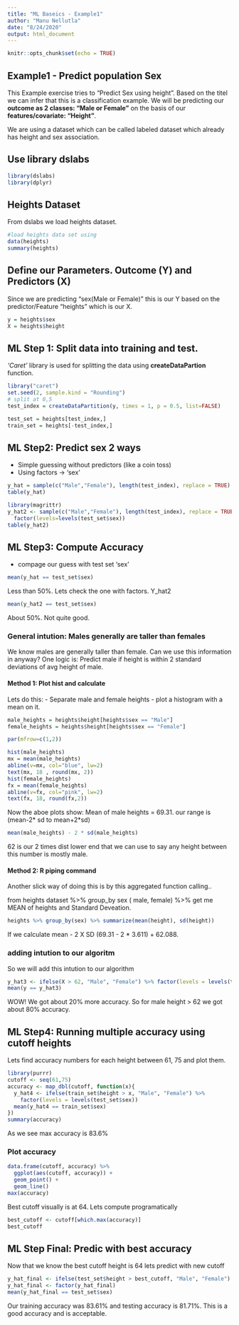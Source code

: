 ```yaml
---
title: "ML Baseics - Example1"
author: "Manu Nellutla"
date: "8/24/2020"
output: html_document
---
```


```r
knitr::opts_chunk$set(echo = TRUE)
```

## Example1 - Predict population Sex

This Example exercise tries to "Predict Sex using height". Based on the titel we can infer that this is a classification example. We will be predicting our **outcome as 2 classes: "Male or Female"** on the basis of our **features/covariate:  "Height"**.

We are  using a dataset which can be called labeled dataset which already has height and sex association.


## Use library dslabs

```r
library(dslabs)
library(dplyr)
```

## Heights Dataset

From dslabs we load heights dataset.

```r
#load heights data set using 
data(heights)
summary(heights)
```

## Define our Parameters. Outcome (Y) and Predictors (X)

Since we are predicting "sex(Male or Female)" this is our Y based on the predictor/Feature "heights" which is our X.


```r
y = heights$sex
X = heights$height

```

## ML Step 1: Split data into training and test.

*'Caret'* library  is used for splitting the data using **createDataPartion** function. 


```r
library("caret")
set.seed(2, sample.kind = "Rounding")
# split at 0,5 
test_index = createDataPartition(y, times = 1, p = 0.5, list=FALSE)

test_set = heights[test_index,] 
train_set = heights[-test_index,]

```
## ML Step2: Predict sex 2 ways

- Simple guessing without predictors (like a coin toss)
- Using factors -> 'sex'


```r

y_hat = sample(c("Male","Female"), length(test_index), replace = TRUE)
table(y_hat)
```
```r
library(magrittr)
y_hat2 <- sample(c("Male","Female"), length(test_index), replace = TRUE) %>%
  factor(levels=levels(test_set$sex))
table(y_hat2)
```
## ML Step3: Compute Accuracy

- compage our guess with test set 'sex'

```r
mean(y_hat == test_set$sex)
```

Less than 50%. Lets check the one with factors. Y_hat2

```r
mean(y_hat2 == test_set$sex)

```
About 50%. Not quite good. 

### General intution: Males generally are taller than females

We know males are generally taller than female. Can we use this information in anyway?
One logic is: Predict male if height is within 2 standard deviations of avg height of male.

#### Method 1: Plot hist and calculate
Lets do this:
- Separate male and female heights
- plot a histogram with a mean on it.
```r
male_heights = heights$height[heights$sex == "Male"]
female_heights = heights$height[heights$sex == "Female"]

par(mfrow=c(1,2))

hist(male_heights)
mx = mean(male_heights)
abline(v=mx, col="blue", lw=2)
text(mx, 18 , round(mx, 2))
hist(female_heights)
fx = mean(female_heights)
abline(v=fx, col="pink", lw=2)
text(fx, 18, round(fx,2))

```

Now the aboe plots show: Mean of male heights = 69.31. our range is (mean-2* sd to mean+2*sd)

```r
mean(male_heights) - 2 * sd(male_heights)
```
 
62 is our 2 times dist lower end that we can use to say any height between this number is mostly male.

#### Method 2: R piping command 

Another slick way of doing this is by this aggregated function calling..

 from heights dataset %>% group_by sex ( male, female) %>% get me MEAN of heights and Standard Deveation.

```r

heights %>% group_by(sex) %>% summarize(mean(height), sd(height))
```

If we calculate mean - 2 X SD (69.31 - 2 * 3.611) + 62.088.

### adding intution to our algoritm 
So we will add this intution to our algorithm

```r
y_hat3 <- ifelse(X > 62, "Male", "Female") %>% factor(levels = levels(test_set$sex))
mean(y == y_hat3)
```

WOW! We got about 20% more accuracy. So for male height > 62 we got about 80% accuracy. 

## ML Step4:  Running multiple accuracy using cutoff heights
Lets find accuracy numbers for each height between 61, 75 and plot them.
```r
library(purrr)
cutoff <- seq(61,75)
accuracy <- map_dbl(cutoff, function(x){
  y_hat4 <- ifelse(train_set$height > x, "Male", "Female") %>%
    factor(levels = levels(test_set$sex))
  mean(y_hat4 == train_set$sex)
})
summary(accuracy)

```

As we see max accuracy is 83.6%

### Plot accuracy

```r

data.frame(cutoff, accuracy) %>% 
  ggplot(aes(cutoff, accuracy)) + 
  geom_point() + 
  geom_line() 
max(accuracy)
```

Best cutoff visually is at 64. Lets compute programatically

```r
best_cutoff <- cutoff[which.max(accuracy)]
best_cutoff
```

## ML Step Final: Predic with best accuracy

Now that we know the best cutoff height is 64 lets predict with new cutoff

```r
y_hat_final <- ifelse(test_set$height > best_cutoff, "Male", "Female") %>% factor(levels = levels(test_set$sex))
y_hat_final <- factor(y_hat_final)
mean(y_hat_final == test_set$sex)
```

Our training accuracy was 83.61% and testing accuracy is 81.71%. This is a good accuracy and is acceptable.
